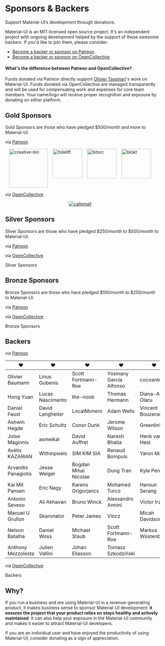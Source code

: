 # Sponsors & Backers

<p class="description">Support Material-UI’s development through donations.</p>

Material-UI is an MIT-licensed open source project. It's an independent project with ongoing development helped by the support of these awesome backers. If you'd like to join them, please consider:

- [Become a backer or sponsor on Patreon](https://www.patreon.com/oliviertassinari).
- [Become a backer or sponsor on OpenCollective](https://opencollective.com/material-ui).

#### What's the difference between Patreon and OpenCollective?

Funds donated via Patreon directly support [Olivier Tassinari](https://github.com/oliviertassinari)'s work on Material-UI.
Funds donated via OpenCollective are managed transparently and will be used for compensating work and expenses for core team members.
Your name/logo will receive proper recognition and exposure by donating on either platform.

## Gold Sponsors

Gold Sponsors are those who have pledged $500/month and more to Material-UI.

via [Patreon](https://www.patreon.com/oliviertassinari)

<p style="display: flex; justify-content: center;">
  <a data-ga-event-category="sponsors" data-ga-event-action="logo" data-ga-event-label="creative-tim" href="https://www.creative-tim.com/?partner=104080" rel="noopener nofollow" target="_blank" style="margin-right: 16px;"><img width="126" src="https://github.com/creativetimofficial.png?size=126" alt="creative-tim" title="Premium Themes" /></a>
  <a data-ga-event-category="sponsors" data-ga-event-action="logo" data-ga-event-label="tidelift" href="https://tidelift.com/subscription/pkg/npm-material-ui?utm_source=material_ui&utm_medium=referral&utm_campaign=homepage" rel="noopener nofollow" target="_blank" style="margin-right: 16px;"><img width="96" src="https://github.com/tidelift.png?size=96" alt="tidelift" title="Get Professionally Supported Material-UI" /></a>
  <a data-ga-event-category="sponsors" data-ga-event-action="logo" data-ga-event-label="bitsrc" href="https://bit.dev" rel="noopener nofollow" target="_blank" style="margin-right: 16px;"><img width="96" src="https://github.com/teambit.png?size=96" alt="bitsrc" title="The fastest way to share code" /></a>
  <a data-ga-event-category="sponsors" data-ga-event-action="logo" data-ga-event-label="blokt" href="https://blokt.com/" rel="noopener nofollow" target="_blank" style="margin-right: 16px;"><img width="96" src="https://material-ui.com/static/images/blokt.jpg" alt="blokt" title="Leading Cryptocurrency News" /></a>
</p>

via [OpenCollective](https://opencollective.com/material-ui)

<p style="display: flex; justify-content: center; flex-wrap: wrap;">
  <a data-ga-event-category="sponsors" data-ga-event-action="logo" data-ga-event-label="callemall" href="https://www.call-em-all.com" rel="noopener nofollow" target="_blank" style="margin-right: 16px;"><img src="https://images.opencollective.com/proxy/images?src=https%3A%2F%2Fopencollective-production.s3-us-west-1.amazonaws.com%2Ff4053300-e0ea-11e7-acf0-0fa7c0509f4e.png&height=100" alt="callemall" title="The easy way to message your group" /></a>
</p>

## Silver Sponsors

Silver Sponsors are those who have pledged $250/month to $500/month to Material-UI.

via [Patreon](https://www.patreon.com/oliviertassinari)

via [OpenCollective](https://opencollective.com/material-ui)

<p style="overflow: auto;">
  <object type="image/svg+xml" data="https://opencollective.com/material-ui/tiers/silver-sponsors.svg?avatarHeight=70&width=600">Silver Sponsors</object>
</p>

## Bronze Sponsors

Bronze Sponsors are those who have pledged $100/month to $250/month to Material-UI.

via [Patreon](https://www.patreon.com/oliviertassinari)

via [OpenCollective](https://opencollective.com/material-ui)

<p style="overflow: auto;">
  <object type="image/svg+xml" data="https://opencollective.com/material-ui/tiers/bronze-sponsors.svg?avatarHeight=60&width=600">Bronze Sponsors</object>
</p>

## Backers

via [Patreon](https://www.patreon.com/oliviertassinari)

| ♥️ | ♥️ | ♥️ | ♥️ | ♥️ |
|---|---|---|---|---|
| Olivier Baumann | Linus Gubenis | Scott Fortmann-Roe | Yosmany García Alfonso | cocoanton |
| Hong Yuan | Lucas Nascimento | the-noob | Thomas Hermann | Diana-Alina Olaru |
| Daniel Faust | David Langheiter | LocalMonero | Adam Wells | Vincent Bouzeran |
| Ashwin Hegde | Eric Schultz | Conor Dunk | Jerome Wilson | Greenlink |
| Jolse Maginnis | asmeikal | David Auffret | Naresh Bhatia | Henk van Hest |
| Avétis KAZARIAN | Withinpixels | SIM KIM SIA | Renaud Bompuis | Yaron Malin |
| Arvanitis Panagiotis | Jesse Weigel | Bogdan Mihai Nicolae | Dung Tran | Kyle Pennell |
| Kai Mit Pansen | Eric Nagy | Karens Grigorjancs | Mohamed Turco | Haroun Serang |
| Antonio Seveso | Ali Akhavan | Bruno Winck | Alessandro Annini | Victor Irzak |
| Manuel U Grullon | Skaronator | Peter James | Vincz | Micah Davidson |
| Nelson Batalha | Daniel Woss | Michael Staub | Scott Fortmann-Roe | Markus Wüstenberg |
| Anthony Mezzolesta | Julien Vallini | Johan Eliasson | Tomasz Szkodziński |

via [OpenCollective](https://opencollective.com/material-ui)

<p style="overflow: auto;">
  <object type="image/svg+xml" data="https://opencollective.com/material-ui/tiers/backer.svg?avatarHeight=50&width=600">Backers</object>
</p>

## Why?

If you run a business and are using Material-UI in a revenue-generating product, it makes business sense to sponsor Material-UI development: **it ensures the project that your product relies on stays healthy and actively maintained**.
It can also help your exposure in the Material-UI community and makes it easier to attract Material-UI developers.

If you are an individual user and have enjoyed the productivity of using Material-UI, consider donating as a sign of appreciation.
